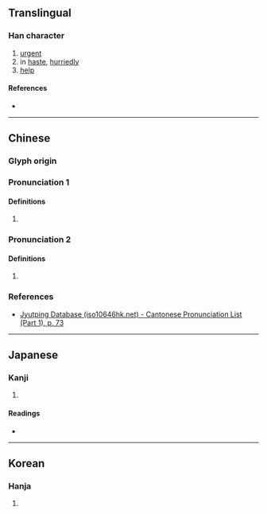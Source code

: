 {{character info}}
==Translingual==

===Han character===
{{Han char|rn=19|rad=力|as=17|sn=19|four=04727|canj=YVKS|ids=⿰襄力}}

# [[urgent]]
# in [[haste]], [[hurriedly]]
# [[help]]

====References====
* {{Han ref|kx=0150.110|dkj=02485|dj=0338.140|hdz=10383.020|uh=52F7|ud=21239|bh=F1EE|bd=61934}}

----

==Chinese==
{{zh-forms}}

===Glyph origin===
{{Han etym}}

===Pronunciation 1===
{{zh-pron
|m=ráng
|c=joeng4
|mc=y
|oc=y
|cat=
}}

====Definitions====
{{zh-hanzi}}

# {{zh-used|劻勷}}

===Pronunciation 2===
{{zh-pron
|m=xiāng
|c=soeng1
|mc=n
|oc=n
|cat=
}}

====Definitions====
{{zh-hanzi}}

# {{zh-alt-form|襄}}

===References===
* [http://www.iso10646hk.net/jp/document/download.jsp Jyutping Database (iso10646hk.net) - Cantonese Pronunciation List (Part 1), p. 73]

----

==Japanese==

===Kanji===
{{ja-kanji|grade=|rs=力17}}

# {{rfdef|ja|sort=力17}}

====Readings====
* {{ja-readings|on=じょう, にょう|kun=はし-る}}

----

==Korean==

===Hanja===
{{ko-hanja|hangeul=양|rv=yang|mr=yang}}

# {{rfdef|ko|sort=力17}}